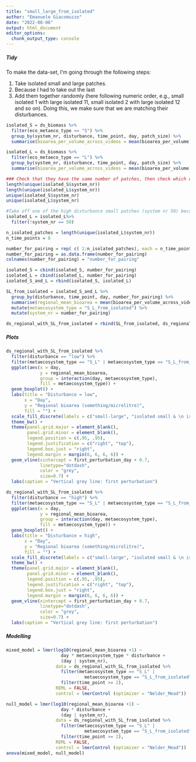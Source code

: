 ```yaml
---
title: "small_large_from_isolated"
author: "Emanuele Giacomuzzo"
date: "2022-08-06"
output: html_document
editor_options: 
  chunk_output_type: console
---
```


##### Tidy 

To make the data-set, I'm going through the following steps:

1.  Take isolated small and large patches.
2.  Because I had to take out the last
3.  Add them together randomly (here following numeric order, e.g., small isolated 1 with large isolated 11, small isolated 2 with large isolated 12 and so on). Doing this, we make sure that we are matching their disturbances.

```r
isolated_S = ds_biomass %>%
  filter(eco_metaeco_type == "S") %>%
  group_by(system_nr, disturbance, time_point, day, patch_size) %>%
  summarise(bioarea_per_volume_across_videos = mean(bioarea_per_volume))

isolated_L = ds_biomass %>%
  filter(eco_metaeco_type == "L") %>%
  group_by(system_nr, disturbance, time_point, day, patch_size) %>%
  summarise(bioarea_per_volume_across_videos = mean(bioarea_per_volume))

### Check that they have the same number of patches, then check which one is the oen missing
length(unique(isolated_S$system_nr))
length(unique(isolated_L$system_nr))
unique(isolated_S$system_nr)
unique(isolated_L$system_nr)

#Take off one of the high disturbance small patches (system nr 50) because isolated small misses one at high disturbance
isolated_L = isolated_L%>%
  filter(!system_nr == 50)

n_isolated_patches = length(unique(isolated_L$system_nr))
n_time_points = 8

number_for_pairing = rep( c( 1:n_isolated_patches), each = n_time_points)
number_for_pairing = as.data.frame(number_for_pairing)
colnames(number_for_pairing) = "number_for_pairing"

isolated_S = cbind(isolated_S, number_for_pairing)
isolated_L = cbind(isolated_L, number_for_pairing)
isolated_S_and_L = rbind(isolated_S, isolated_L)

SL_from_isolated = isolated_S_and_L %>%
  group_by(disturbance, time_point, day, number_for_pairing) %>%
  summarise(regional_mean_bioarea = mean(bioarea_per_volume_across_videos)) %>%
  mutate(metaecosystem_type = "S_L_from_isolated") %>%
  mutate(system_nr = number_for_pairing)

ds_regional_with_SL_from_isolated = rbind(SL_from_isolated, ds_regional)
```

##### Plots

```r
ds_regional_with_SL_from_isolated %>%
  filter(disturbance == "low") %>%
  filter(metaecosystem_type == "S_L" | metaecosystem_type == "S_L_from_isolated") %>%
  ggplot(aes(x = day,
             y = regional_mean_bioarea,
             group = interaction(day, metaecosystem_type),
             fill = metaecosystem_type)) +
  geom_boxplot() +
  labs(title = "Disturbance = low",
       x = "Day",
       y = "Regional bioarea (something/microlitre)",
       fill = "") +
  scale_fill_discrete(labels = c("small-large", "isolated small & \n isolated large")) + 
  theme_bw() +
  theme(panel.grid.major = element_blank(), 
        panel.grid.minor = element_blank(),
        legend.position = c(.95, .95),
        legend.justification = c("right", "top"),
        legend.box.just = "right",
        legend.margin = margin(6, 6, 6, 6)) +
  geom_vline(xintercept = first_perturbation_day + 0.7, 
             linetype="dotdash", 
             color = "grey", 
             size=0.7) +
  labs(caption = "Vertical grey line: first perturbation")

ds_regional_with_SL_from_isolated %>%
  filter(disturbance == "high") %>%
  filter(metaecosystem_type == "S_L" | metaecosystem_type == "S_L_from_isolated") %>%
  ggplot(aes(x = day,
             y = regional_mean_bioarea,
             group = interaction(day, metaecosystem_type),
             fill = metaecosystem_type)) +
  geom_boxplot() +
  labs(title = "Disturbance = high",
       x = "Day",
       y = "Regional bioarea (something/microlitre)",
       fill = "") +
  scale_fill_discrete(labels = c("small-large", "isolated small & \n isolated large")) + 
  theme_bw() +
  theme(panel.grid.major = element_blank(), 
        panel.grid.minor = element_blank(),
        legend.position = c(.95, .95),
        legend.justification = c("right", "top"),
        legend.box.just = "right",
        legend.margin = margin(6, 6, 6, 6)) +
  geom_vline(xintercept = first_perturbation_day + 0.7, 
             linetype="dotdash", 
             color = "grey", 
             size=0.7) +
  labs(caption = "Vertical grey line: first perturbation")
```

##### Modelling

```r
mixed_model = lmer(log10(regional_mean_bioarea +1) ~ 
                     day * metaecosystem_type * disturbance +
                     (day | system_nr),
                   data = ds_regional_with_SL_from_isolated %>%
                     filter(metaecosystem_type == "S_L" | 
                              metaecosystem_type == "S_L_from_isolated") %>%
                     filter(time_point >= 2),
                   REML = FALSE,
                   control = lmerControl (optimizer = "Nelder_Mead"))

null_model = lmer(log10(regional_mean_bioarea +1) ~ 
                     day * disturbance +
                     (day | system_nr),
                   data = ds_regional_with_SL_from_isolated %>%
                     filter(metaecosystem_type == "S_L" | 
                              metaecosystem_type == "S_L_from_isolated") %>%
                     filter(time_point >= 2),
                   REML = FALSE,
                   control = lmerControl (optimizer = "Nelder_Mead"))
anova(mixed_model, null_model)
```
